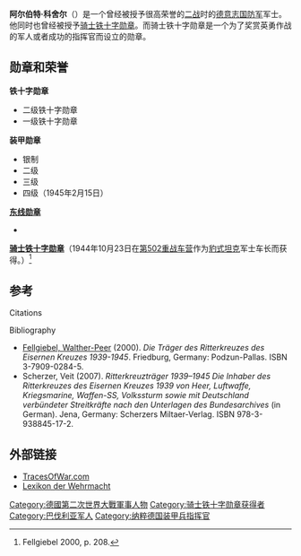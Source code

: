 {{Infobox military person
|name=阿尔伯特·科舍尔
|birth_date=1916年3月29日
|death_date=2011年6月12日（95岁）
|birth_place= [[Woppmannsdorf|Woppmannsdorf]]
|death_place= [[因戈尔施塔特|因戈尔施塔特]]

|image=
|caption=
|nickname=
|allegiance={{flag|纳粹德国}} (直到1945年)<br>{{flag|西德}} （1945-1990年）<br>{{flag|德国}}
|branch=[[德意志国防军|德意志国防军]]
|serviceyears=?-1945<br>1956-1969
|rank=[[军士|军士]]（[[德意志国防军|德意志国防军]]） <br>[[军士长|军士长]]（[[德国联邦国防军|德国联邦国防军]]）
|commands=
|unit=[[第502重战车营|第502重战车营]]<br>[[第511重装甲营|第511重装甲营]]
|battles=[[第二次世界大战|第二次世界大战]]

}}

'''阿尔伯特·科舍尔'''（{{bd|1916年|3月29日|2011年|6月12日}}）是一个曾经被授予很高荣誉的[[二战|二战]]时的[[德意志国防军|德意志国防军]]军士。他同时也曾经被授予[[铁十字勋章|骑士铁十字勋章]]。而骑士铁十字勋章是一个为了奖赏英勇作战的军人或者成功的指挥官而设立的勋章。

==勋章和荣誉==
'''铁十字勋章'''
*  二级铁十字勋章
*  一级铁十字勋章
'''装甲勋章'''
*银制
*  二级
*  三级
*  四级（1945年2月15日）
'''[[东线勋章|东线勋章]]'''
*
'''[[铁十字勋章|骑士铁十字勋章]]'''（1944年10月23日在[[第502重战车营|第502重战车营]]作为[[豹式坦克|豹式坦克]]军士车长而获得。）<ref>Fellgiebel 2000, p. 208.</ref>

==参考==
;Citations
{{reflist|2}}
;Bibliography
{{refbegin}}
* [[Walther-Peer_Fellgiebel|Fellgiebel, Walther-Peer]] (2000). ''Die Träger des Ritterkreuzes des Eisernen Kreuzes 1939-1945''. Friedburg, Germany: Podzun-Pallas. ISBN 3-7909-0284-5.
* Scherzer, Veit (2007). ''Ritterkreuzträger 1939–1945 Die Inhaber des Ritterkreuzes des Eisernen Kreuzes 1939 von Heer, Luftwaffe, Kriegsmarine, Waffen-SS, Volkssturm sowie mit Deutschland verbündeter Streitkräfte nach den Unterlagen des Bundesarchives'' (in German). Jena, Germany: Scherzers Miltaer-Verlag. ISBN 978-3-938845-17-2.
{{refend}}

==外部链接==
*[https://www.tracesofwar.com/persons/39707/Kerscher-Albert.htm TracesOfWar.com] {{Wayback|url=https://www.tracesofwar.com/persons/39707/Kerscher-Albert.htm |date=20210513202602 }}
*[http://www.lexikon-der-wehrmacht.de/Personenregister/K/KerscherA.htm Lexikon der Wehrmacht] {{Wayback|url=http://www.lexikon-der-wehrmacht.de/Personenregister/K/KerscherA.htm |date=20160913231822 }}

[[Category:德國第二次世界大戰軍事人物|Category:德國第二次世界大戰軍事人物]]
[[Category:骑士铁十字勋章获得者|Category:骑士铁十字勋章获得者]]
[[Category:巴伐利亚军人|Category:巴伐利亚军人]]
[[Category:纳粹德国装甲兵指挥官|Category:纳粹德国装甲兵指挥官]]